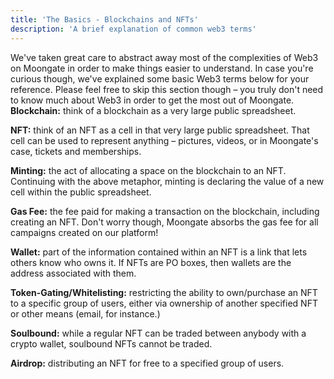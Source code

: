 ```yaml
---
title: 'The Basics - Blockchains and NFTs'
description: 'A brief explanation of common web3 terms'
---
```

We've taken great care to abstract away most of the complexities of Web3 on Moongate in order to make things easier to understand. In case you're curious though, we've explained some basic Web3 terms below for your reference. Please feel free to skip this section though – you truly don't need to know much about Web3 in order to get the most out of Moongate.
<br/>
**Blockchain:** think of a blockchain as a very large public spreadsheet.

**NFT:** think of an NFT as a cell in that very large public spreadsheet. That cell can be used to represent anything – pictures, videos, or in Moongate's case, tickets and memberships.

**Minting:** the act of allocating a space on the blockchain to an NFT. Continuing with the above metaphor, minting is declaring the value of a new cell within the public spreadsheet.

**Gas Fee:** the fee paid for making a transaction on the blockchain, including creating an NFT. Don't worry though, Moongate absorbs the gas fee for all campaigns created on our platform!

**Wallet:** part of the information contained within an NFT is a link that lets others know who owns it. If NFTs are PO boxes, then wallets are the address associated with them.

**Token-Gating/Whitelisting:** restricting the ability to own/purchase an NFT to a specific group of users, either via ownership of another specified NFT or other means (email, for instance.)

**Soulbound:** while a regular NFT can be traded between anybody with a crypto wallet, soulbound NFTs cannot be traded.

**Airdrop:** distributing an NFT for free to a specified group of users.